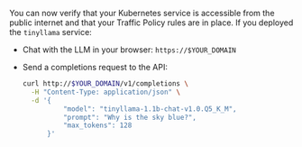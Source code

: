 You can now verify that your Kubernetes service is accessible from the public internet and that your Traffic Policy rules are in place.
If you deployed the `tinyllama` service:

- Chat with the LLM in your browser: `https://$YOUR_DOMAIN`
- Send a completions request to the API:

  ```bash
  curl http://$YOUR_DOMAIN/v1/completions \
  	-H "Content-Type: application/json" \
  	-d '{
  			"model": "tinyllama-1.1b-chat-v1.0.Q5_K_M",
  			"prompt": "Why is the sky blue?",
  			"max_tokens": 128
  		}'
  ```

